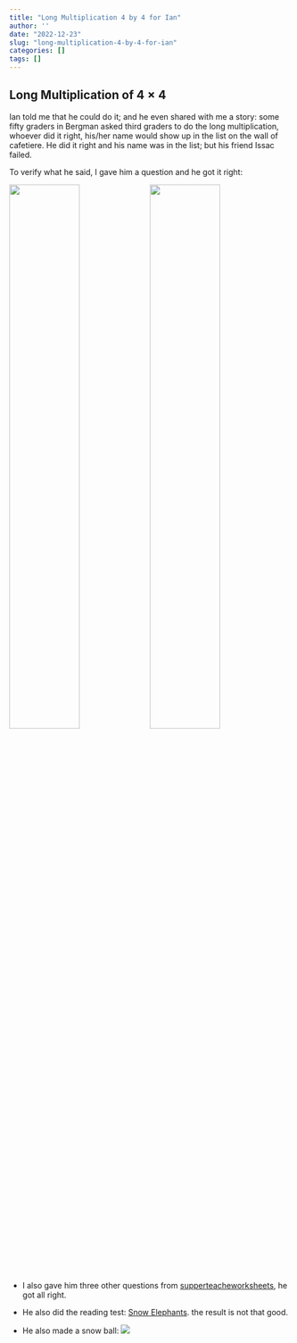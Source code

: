 ```yaml
---
title: "Long Multiplication 4 by 4 for Ian"
author: ''
date: "2022-12-23"
slug: "long-multiplication-4-by-4-for-ian"
categories: []
tags: []
---
```


## Long Multiplication of $4\times 4$

Ian told me that he could do it; and he even shared with me a story: some fifty graders in Bergman asked third graders to do the long multiplication, whoever did it right, his/her name would show up in the list on the wall of cafetiere. He did it right and his name was in the list; but his friend Issac failed.

To verify what he said, I gave him a question and he got it right:

![](/image/LondMulti_4by4.jpg){width=50%}![](/image/calculator.jpg){width=50%}

- I also gave him three other questions from [supperteacheworksheets](https://www.superteacherworksheets.com/), he got all right.

- He also did the reading test: [Snow Elephants](https://www.superteacherworksheets.com/reading-comp/4th-snow-elephants.pdf). the result is not that good.

- He also made a snow ball:
![](/image/snowman.jpeg)